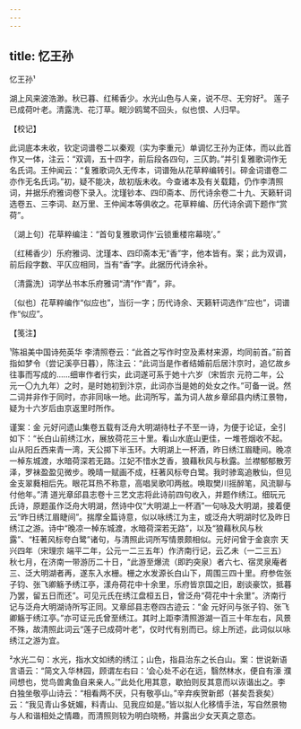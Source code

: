 ```yaml
---
---
---
```

title: 忆王孙
---



忆王孙¹





湖上风来波浩渺。秋已暮、红稀香少。水光山色与人亲，说不尽、无穷好²。 莲子已成荷叶老。清露洗、花汀草。眠沙鸥鹭不回头，似也恨、人归早。

【校记】

此词底本未收，钦定词谱卷二以秦观（实为李重元）单调忆王孙为正体，而以此首作又一体，注云：“双调，五十四字，前后段各四句，三仄韵。”并引复雅歌词作无名氏词。王仲闻云：“复雅歌词久无传本，词谱殆从花草粹编转引。碎金词谱卷二亦作无名氏词。”初，疑不能决，故初版未收。今查诸本及有关载籍，仍作李清照词，并据乐府雅词卷下录入。沈瑾钞本、四印斋本、历代诗余卷二十九、天籁轩词选卷五、三李词、赵万里、王仲闻本等俱收之。花草粹编、历代诗余调下题作“赏荷”。

〔湖上句〕花草粹编注：“首句复雅歌词作‘云锁重楼帘幕晓’。”

〔红稀香少〕乐府雅词、沈瑾本、四印斋本无“香”字，他本皆有。案；此为双调，前后段字数、平仄应相同，当有“香”字。此据历代诗余补。

〔清露洗〕词学丛书本乐府雅词“清”作“青”，非。

〔似也〕花草粹编作“似应也”，当衍一字；历代诗余、天籁轩词选作“应也”，词谱作“似应”。

【笺注】

¹陈祖美中国诗苑英华 李清照卷云：“此首之写作时空及素材来源，均同前首。”前首指如梦令（尝记溪亭日暮），陈注云：“此词当是作者结婚前后居汴京时，追忆故乡往事而写成的……细审作者行实，此词遂可系于她十六岁（宋哲宗 元符二年，公元一〇九九年）之时，是时她初到汴京，此词亦当是她的处女之作。”可备一说。然二词并非作于同时，亦非同咏一地。此词所写，盖为词人故乡章邱县内绣江景物，疑为十六岁后由京返里时所作。

谨案：金 元好问遗山集卷五载有泛舟大明湖待杜子不至一诗，为便于论证，全引如下：“长白山前绣江水，展放荷花三十里。看山水底山更佳，一堆苍烟收不起。山从阳丘西来青一湾，天公掷下半玉环。大明湖上一杯酒，昨日绣江眉睫间。晚凉一棹东城渡，水暗荷深若无路。江妃不惜水芝香，狼藉秋风与秋露。兰襟郁郁散芳泽，罗袜盈盈见微步。晚晴一赋画不成，枉著风标夸白鹭。我时骖鸾追散仙，但见金支翠蕤相后先。眼花耳热不称意，高唱吴歌叩两舷。唤取樊川摇醉笔，风流聊与付他年。”清 道光章邱县志卷十三艺文志将此诗前四句收入，并题作绣江。细玩元氏诗，原题虽作泛舟大明湖，然诗中仅“大明湖上一杯酒”一句咏及大明湖，接着便云“昨日绣江眉睫间”。揣摩全篇诗意，似以咏绣江为主，或泛舟大明湖时忆及昨日绣江之游。诗中“晚凉一棹东城渡，水暗荷深若无路”，以及“狼藉秋风与秋露”、“枉著风标夸白鹭”诸句，与清照此词所写情景颇相似。元好问曾于金哀宗 天兴四年（宋理宗 端平二年，公元一二三五年）作济南行记，云乙未（一二三五）秋七月，在济南一带游历二十日，“此游至爆流（即趵突泉）者六七、宿灵泉庵者三、泛大明湖者再，遂东入水栅。栅之水发源长白山下，周围三四十里。府参佐张子钧、张飞卿觞予绣江亭，漾舟荷花中十余里，乐府皆京国之旧，剧谈豪饮，抵暮乃罢，留五日而还”。可见元氏在绣江盘桓五日，曾泛舟“荷花中十余里”。济南行记与泛舟大明湖诗所写正同。又章邱县志卷四古迹云：“金 元好问与张子钧、张飞卿觞于绣江亭。”亦可证元氏曾至绣江。其时上距李清照游湖一百三十年左右，风景不殊，故清照此词云“莲子已成荷叶老”，仅时代有别而已。综上所述，此词似以咏绣江之游为宜。

²水光二句：水光，指水文如绣的绣江；山色，指县治东之长白山。案：世说新语 言语云：“简文入华林园，顾谓左右曰：‘会心处不必在远，翳然林水，便自有濠 濮间想也，觉鸟兽禽鱼自来亲人。’”此处化用其意，歇拍则反其意而以诙谐出之。李白独坐敬亭山诗云：“相看两不厌，只有敬亭山。”辛弃疾贺新郎（甚矣吾衰矣）云：“我见青山多妩媚，料青山、见我应如是。”皆以拟人化移情手法，写自然景物与人和谐相处之情趣，而清照则较为明白晓畅，并露出少女天真之意态。